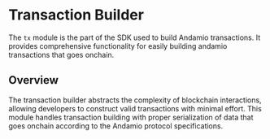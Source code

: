 # Transaction Builder

The `tx` module is the part of the SDK used to build Andamio transactions.
It provides comprehensive functionality for easily building andamio 
transactions that goes onchain.

## Overview

The transaction builder abstracts the complexity of blockchain interactions,
allowing developers to construct valid transactions with minimal effort.
This module handles transaction building with proper
serialization of data that goes onchain according to the Andamio protocol specifications.